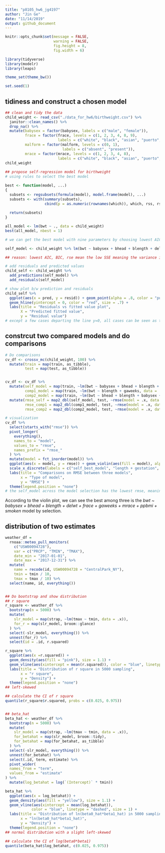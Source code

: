 ```yaml
---
title: "p8105_hw6_jg4197"
author: "Jin Ge"
date: "11/14/2019"
output: github_document
---
```


```r
knitr::opts_chunk$set(message = FALSE,
                      warning = FALSE,
                      fig.height = 8,
                      fig.width = 6)

library(tidyverse)
library(modelr)
library(leaps)

theme_set(theme_bw())

set.seed(1)
```

## tidiness and construct a chosen model

```r
## clean and tidy the data
child_weight <- read_csv("./data_for_hw6/birthweight.csv") %>% 
  janitor::clean_names() %>% 
  drop_na() %>% 
  mutate(babysex = factor(babysex, labels = c("male", "female")),
         frace = factor(frace, levels = c(1, 2, 3, 4, 8, 9),
                        labels = c("white", "black", "asian", "puerto", "other", "unknown")),
         malform = factor(malform, levels = c(0, 1),
                          labels = c("absent", "present")),
         mrace = factor(mrace, levels = c(1, 2, 3, 4, 8),
                        labels = c("white", "black", "asian", "puerto", "other")))
child_weight
  
## propose self-regression model for birthweight
# using rules to select the best model

best <- function(model, ...) 
{
  subsets <- regsubsets(formula(model), model.frame(model), ...)
  subsets <- with(summary(subsets),
                  cbind(p = as.numeric(rownames(which)), which, rss, rsq, adjr2, cp, bic))
  
  return(subsets)
}

all_model <- lm(bwt ~ ., data = child_weight)
best(all_model, nbest = 1)

# we can get the best model with nine parameters by choosing lowest AIC, BIC, rse, highest adjr2

self_model <- child_weight %>% lm(bwt ~ babysex + bhead + blength + delwt + frace + gaweeks + mrace + ppbmi + smoken, data = .)

## reason: lowest AIC, BIC, rse mean the low SSE meaning the variance is low. Highest adjr2 means good proportion of variance of y can be explained by x

# add residuals and predicted values
child_self <- child_weight %>% 
  add_predictions(self_model) %>% 
  add_residuals(self_model)

# show plot b/w prediction and residuals
child_self %>% 
  ggplot(aes(x = pred, y = resid)) + geom_point(alpha = .8, color = "purple") +
  geom_hline(yintercept = 0, color = "red", size = .7) + 
  labs(title = "Residuals vs fitted value plot",
       X = "Predicted fitted value", 
       y = "Residual value")
# except a few cases departing the line y=0, all cases can be seen as the symmetric to y=0. The variance keeps in balance. However, when the fitted value becomes smaller, the residual tend to be increasing.
```


## constrcut two compared models and do comparisons

```r

# Do comparisons
cv_df <- crossv_mc(child_weight, 100) %>% 
  mutate(train = map(train, as_tibble),
         test = map(test, as_tibble))


cv_df <- cv_df %>% 
  mutate(self_model = map(train, ~lm(bwt ~ babysex + bhead + blength + delwt + frace + gaweeks + mrace + ppbmi + smoken, data = .x)), 
         comp1_model = map(train, ~lm(bwt ~ blength + gaweeks, data = .x)),
         comp2_model = map(train, ~lm(bwt ~ bhead + blength + babysex + bhead * blength + bhead * babysex + blength * babysex + bhead * blength * babysex, data = .x)))%>% 
  mutate(rmse_self = map2_dbl(self_model, test, ~rmse(model = .x, data = .y)),
         rmse_comp1 = map2_dbl(comp1_model, test, ~rmse(model = .x, data = .y)),
         rmse_comp2 = map2_dbl(comp2_model, test, ~rmse(model = .x, data = .y)))

# visualization
cv_df %>% 
  select(starts_with("rmse")) %>% 
  pivot_longer(
    everything(),
    names_to = "model", 
    values_to = "rmse",
    names_prefix = "rmse_"
  ) %>% 
  mutate(model = fct_inorder(model)) %>% 
  ggplot(aes(x = model, y = rmse)) + geom_violin(aes(fill = model), alpha = .7) +
  scale_x_discrete(labels = c("self_best_model", "length + gestation", "head + length + sex")) +
  labs(title = "Comparisons on RMSE between three models",
       x = "Type of model",
       y = "RMSE") +
  theme(legend.position = "none")
# the self_model across the model selection has the lowest rmse, meaning the model has the greatest predictive ability since the test data gives a good result.


```

According to the violin plot, we can see the best among three is the _bwt ~ babysex + bhead + blength + delwt + frace + gaweeks + mrace + ppbmi + smoken_ model by selection.


## distribution of two estimates

```r
weather_df = 
  rnoaa::meteo_pull_monitors(
    c("USW00094728"),
    var = c("PRCP", "TMIN", "TMAX"), 
    date_min = "2017-01-01",
    date_max = "2017-12-31") %>%
  mutate(
    name = recode(id, USW00094728 = "CentralPark_NY"),
    tmin = tmin / 10,
    tmax = tmax / 10) %>%
  select(name, id, everything())


## Do bootstrap and show distribution
## r square
r_square <- weather_df %>%  
  bootstrap(n = 5000) %>% 
  mutate(
    slr_model = map(strap, ~lm(tmax ~ tmin, data = .x)),
    for_r = map(slr_model, broom::glance)
  ) %>% 
  select(-slr_model, everything()) %>% 
  unnest(for_r) %>% 
  select(id = .id, r.squared) 

r_square %>% 
  ggplot(aes(x =r.squared)) +
  geom_density(aes(fill = "pink"), size = 1.1) + 
  geom_vline(aes(xintercept = mean(r.squared)), color = "blue", linetype = "dashed", size = 1) +
  labs(title = "Distribution of r square in 5000 sampling",
       x = "r square",
       y = "Density") +
  theme(legend.position = "none")
## left-skewed

## calculate the CI of r square
quantile(r_square$r.squared, probs = c(0.025, 0.975))


## beta_hat
beta_hat <- weather_df %>%  
  bootstrap(n = 5000) %>% 
  mutate(
    slr_model = map(strap, ~lm(tmax ~ tmin, data = .x)),
    for_betahat = map(slr_model, broom::tidy),
    for_betahat = map(for_betahat, as_tibble)
  ) %>% 
  select(-slr_model, everything()) %>% 
  unnest(for_betahat) %>% 
  select(.id, term, estimate) %>% 
  pivot_wider(
  names_from = "term",
  values_from = "estimate"
) %>% 
  mutate(log_betahat = log(`(Intercept)` * tmin))

beta_hat %>% 
  ggplot(aes(x = log_betahat)) +
  geom_density(aes(fill = "yellow"), size = 1.1) +
  geom_vline(aes(xintercept = mean(log_betahat)),
            color = "blue", linetype = "dashed", size = 1) +
  labs(title = "Distribution of ln(beta0_hat*beta1_hat) in 5000 sampling",
       x = "ln(beta0_hat*beta1_hat)",
       y = "Density") +
  theme(legend.position = "none")
## normal distribution with a slight left-skewed

## calculate the CI of log(beta0*beta1)
quantile(beta_hat$log_betahat, c(0.025, 0.975))

```



